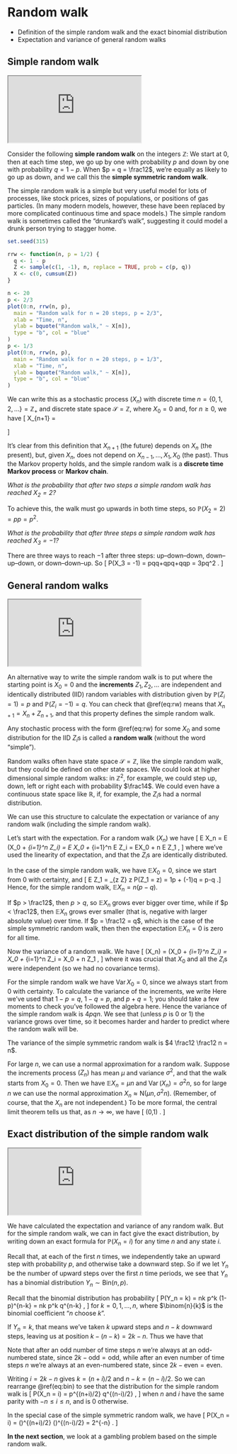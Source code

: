 # Random walk  {#S02-random-walk}


\newcommand{\Var}{\operatorname{Var}}

::: {.mysummary}
* Definition of the simple random walk and the exact binomial distribution
* Expectation and variance of general random walks
:::



## Simple random walk {#simple-random-walk}


:::: {.videowrap}
::: {.videowrapper}
<iframe src="https://www.youtube.com/embed/GheAKHJCnuM"></iframe>
:::
::::



Consider the following **simple random walk** on the integers $\mathbb Z$: We start at $0$, then at each time step, we go up by one with probability $p$ and down by one with probability $q = 1-p$. When $p = q = \frac12$, we're equally as likely to go up as down, and we call this the **simple symmetric random walk**.

The simple random walk is a simple but very useful model for lots of processes, like stock prices, sizes of populations, or positions of gas particles. (In many modern models, however, these have been replaced by more complicated continuous time and space models.) The simple random walk is sometimes called the "drunkard's walk", suggesting it could model a drunk person trying to stagger home.

```r
set.seed(315)

rrw <- function(n, p = 1/2) {
  q <- 1 - p
  Z <- sample(c(1, -1), n, replace = TRUE, prob = c(p, q))
  X <- c(0, cumsum(Z))
}

n <- 20
p <- 2/3
plot(0:n, rrw(n, p),
  main = "Random walk for n = 20 steps, p = 2/3",
  xlab = "Time, n",
  ylab = bquote("Random walk," ~ X[n]),
  type = "b", col = "blue"
)
p <- 1/3
plot(0:n, rrw(n, p),
  main = "Random walk for n = 20 steps, p = 1/3",
  xlab = "Time, n",
  ylab = bquote("Random walk," ~ X[n]),
  type = "b", col = "blue"
)
```

We can write this as a stochastic process $(X_n)$ with discrete time $n = \{0,1,2,\dots\} = \mathbb Z_+$ and discrete state space $\mathcal S = \mathbb Z$, where $X_0 = 0$ and, for $n \geq 0$, we have
  \[ X_{n+1} = \begin{cases} X_n + 1 & \text{with probability $p$,} \\
                             X_n - 1 & \text{with probability $q$.} \end{cases} \]

It's clear from this definition that $X_{n+1}$ (the future) depends on $X_n$ (the present), but, given $X_n$, does not depend on $X_{n-1}, \dots, X_1, X_0$ (the past). Thus the Markov property holds, and the simple random walk is a **discrete time Markov process** or **Markov chain**.

::: {.example #rw1}
*What is the probability that after two steps a simple random walk has reached $X_2 = 2$?*

To achieve this, the walk must go upwards in both time steps, so $\mathbb P(X_2 = 2) = pp = p^2$.
:::


::: {.example #rw2}
*What is the probability that after three steps a simple random walk has reached $X_3 = -1$?*

There are three ways to reach $-1$ after three steps: up--down--down, down--up--down, or down--down--up. So 
\[ \mathbb P(X_3 = -1) = pqq+qpq+qqp = 3pq^2 . \]
:::



## General random walks  {#general-random-walks}


:::: {.videowrap}
::: {.videowrapper}
<iframe src="https://www.youtube.com/embed/LSgBKdVbHaM"></iframe>
:::
::::


An alternative way to write the simple random walk is to put
  \begin{equation}
    X_n = X_0 + \sum_{i=1}^n Z_i ,  (\#eq:rw)
  \end{equation}
where the starting point is $X_0 = 0$ and the **increments** $Z_1, Z_2, \dots$ are independent and identically distributed (IID) random variables with distribution given by $\mathbb P(Z_i = 1) = p$ and $\mathbb P(Z_i = -1) = q$. You can check that \@ref(eq:rw) means that $X_{n+1} = X_n + Z_{n+1}$, and that this property defines the simple random walk.

Any stochastic process with the form \@ref(eq:rw) for some $X_0$ and some distribution for the IID $Z_i$s is called a **random walk** (without the word "simple").

Random walks often have state space $\mathcal S = \mathbb Z$, like the simple random walk, but they could be defined on other state spaces. We could look at higher dimensional simple random walks: in $\mathbb Z^2$, for example, we could step up, down, left or right each with probability $\frac14$. We could even have a continuous state space like $\mathbb R$, if, for example, the $Z_i$s had a normal distribution. 

We can use this structure to calculate the expectation or variance of any random walk (including the simple random walk).

Let's start with the expectation. For a random walk $(X_n)$ we have
  \[ \mathbb E X_n = \mathbb E \left(X_0 + \sum_{i=1}^n Z_i\right) = \mathbb E X_0 + \sum_{i=1}^n \mathbb E Z_i = \mathbb EX_0 + n \mathbb E Z_1 , \]
where we've used the linearity of expectation, and that the $Z_i$s are identically distributed.

In the case of the simple random walk, we have $\mathbb E X_0 = 0$, since we start from $0$ with certainty, and
  \[ \mathbb E Z_1 = \sum_{z \in \mathbb Z} z \mathbb P(Z_1 = z) = 1\times p + (-1)\times q = p-q .\]
Hence, for the simple random walk, $\mathbb EX_n = n(p-q)$.

If $p > \frac12$, then $p > q$, so $\mathbb E X_n$ grows ever bigger over time, while if $p < \frac12$, then $\mathbb E X_n$ grows ever smaller (that is, negative with larger absolute value) over time. If $p = \frac12 = q$, which is the case of the simple symmetric random walk, then then the expectation $\mathbb E X_n = 0$  is zero for all time.

Now the variance of a random walk. We have
  \[ \Var(X_n) = \Var \left(X_0 + \sum_{i=1}^n Z_i\right) = \Var X_0 + \sum_{i=1}^n \Var Z_i = \Var X_0 + n \Var Z_1 , \]
where it was crucial that $X_0$ and all the $Z_i$s were independent (so we had no covariance terms).

For the simple random walk we have $\Var X_0 = 0$, since we always start from $0$ with certainty. To calculate the variance of the increments, we write
  \begin{align*}
  \Var(Z_1) &= \mathbb E (Z_1 - \mathbb EZ_1)^2 \\
            &= p\big(1 - (p-q)\big)^2 + q \big( {-1} - (p-q)\big)^2\\
            &= p(2q)^2 + q(-2p)^2\\
            &= 4pq^2 + 4p^2q \\
            &= 4pq(p+q) \\
            &= 4pq .
  \end{align*}
Here we've used that $1-p = q$, $1-q=p$, and $p+q = 1$; you should take a few moments to check you've followed the algebra here. Hence the variance of the simple random walk is $4pqn$. We see that (unless $p$ is $0$ or $1$) the variance grows over time, so it becomes harder and harder to predict where the random walk will be.

The variance of the simple symmetric random walk is $4 \frac12 \frac12 n = n$.

For large $n$, we can use a normal approximation for a random walk. Suppose the increments process $(Z_n)$ has mean $\mu$ and variance $\sigma^2$, and that the walk starts from $X_0 = 0$. Then we have $\mathbb E X_n = \mu n$ and $\Var(X_n) = \sigma^2 n$, so for large $n$ we can use the normal approximation $X_n \approx \mathrm{N}(\mu n, \sigma^2 n)$. (Remember, of course, that the $X_n$ are not independent.) To be more formal, the central limit theorem tells us that, as $n \to \infty$, we have
  \[ \frac{X_n - n\mu}{\sigma \sqrt{n}} \to \mathrm{N}(0,1) . \]



## Exact distribution of the simple random walk  {#exact-distribution}


:::: {.videowrap}
::: {.videowrapper}
<iframe src="https://www.youtube.com/embed/Ih-a29tPcpw"></iframe>
:::
::::


We have calculated the expectation and variance of any random walk. But for the simple random walk, we can in fact give the exact distribution, by writing down an exact formula for $\mathbb P(X_n = i)$ for any time $n$ and any state $i$.

Recall that, at each of the first $n$ times, we independently take an upward step with probability $p$, and otherwise take a downward step. So if we let $Y_n$ be the number of upward steps over the first $n$ time periods, we see that $Y_n$ has a binomial distribution $Y_n \sim \text{Bin}(n,p)$.

Recall that the binomial distribution has probability
  \[  \mathbb P(Y_n = k)  = \binom nk p^k (1-p)^{n-k} = \binom nk p^k q^{n-k} , \]
for $k = 0,1,\dots, n$, where $\binom{n}{k}$ is the binomial coefficient "$n$ choose $k$".

If $Y_n = k$, that means we've taken $k$ upward steps and $n-k$ downward steps, leaving us at position $k - (n-k) = 2k - n$. Thus we have that
  \begin{equation}
  \mathbb P(X_n = 2k - n) = \mathbb P(Y_n = k) = \binom nk p^k q^{n-k} .  (\#eq:bin)
  \end{equation}

Note that after an odd number of time steps $n$ we're always at an odd-numbered state, since $2k - \text{odd} = \text{odd}$, while after an even number of time steps $n$ we're always at an even-numbered state, since $2k - \text{even} = \text{even}$.

Writing $i = 2k - n$ gives $k = (n+i)/2$ and $n-k = (n-i)/2$. So we can rearrange \@ref(eq:bin) to see that the distribution for the simple random walk is
  \[ \mathbb P(X_n = i) =  \binom{n}{(n+i)/2} p^{(n+i)/2} q^{(n-i)/2} , \]
when $n$ and $i$ have the same parity with $-n \leq i \leq n$, and is $0$ otherwise.

In the special case of the simple symmetric random walk, we have
  \[ \mathbb P(X_n = i) = \binom{n}{(n+i)/2} \left(\frac12\right)^{(n+i)/2} \left(\frac12\right)^{(n-i)/2} = \binom{n}{(n+i)/2} 2^{-n} . \]


::: {.mysummary}
**In the next section**, we look at a gambling problem based on the simple random walk.
:::



